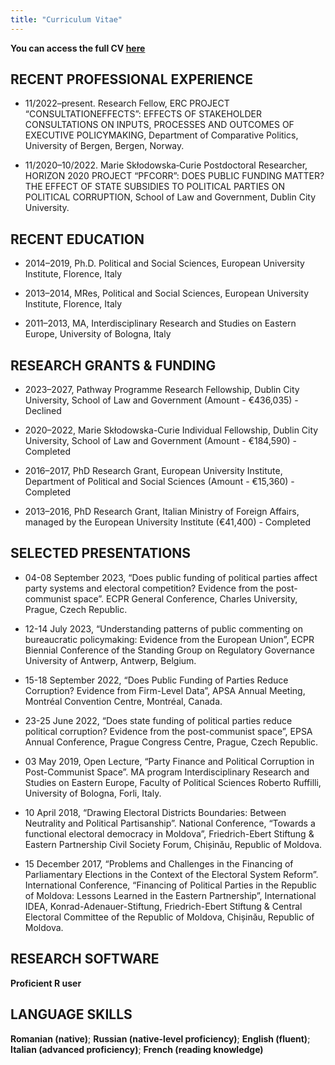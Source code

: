 ```yaml
---
title: "Curriculum Vitae"
---
```


**You can access the full CV [here](https://drive.google.com/file/d/1broikJLCmeh5K4biYXsbPFlgVJVPyhLY/view?usp=drive_link)**

## RECENT PROFESSIONAL EXPERIENCE

-   11/2022–present. Research Fellow, ERC PROJECT "CONSULTATIONEFFECTS": EFFECTS OF STAKEHOLDER CONSULTATIONS ON INPUTS, PROCESSES AND OUTCOMES OF EXECUTIVE POLICYMAKING, Department of Comparative Politics, University of Bergen, Bergen, Norway.

-   11/2020–10/2022. Marie Skłodowska‑Curie Postdoctoral Researcher, HORIZON 2020 PROJECT "PFCORR": DOES PUBLIC FUNDING MATTER? THE EFFECT OF STATE SUBSIDIES TO POLITICAL PARTIES ON POLITICAL CORRUPTION, School of Law and Government, Dublin City University.

## RECENT EDUCATION

-   2014–2019, Ph.D. Political and Social Sciences, European University Institute, Florence, Italy

-   2013–2014, MRes, Political and Social Sciences, European University Institute, Florence, Italy

-   2011–2013, MA, Interdisciplinary Research and Studies on Eastern Europe, University of Bologna, Italy

## RESEARCH GRANTS & FUNDING

-   2023–2027, Pathway Programme Research Fellowship, Dublin City University, School of Law and Government (Amount - €436,035) - Declined

-   2020–2022, Marie Skłodowska-Curie Individual Fellowship, Dublin City University, School of Law and Government (Amount - €184,590) - Completed

-   2016–2017, PhD Research Grant, European University Institute, Department of Political and Social Sciences (Amount - €15,360) - Completed

-   2013–2016, PhD Research Grant, Italian Ministry of Foreign Affairs, managed by the European University Institute (€41,400) - Completed

## SELECTED PRESENTATIONS

-   04-08 September 2023, "Does public funding of political parties affect party systems and electoral competition? Evidence from the post-communist space". ECPR General Conference, Charles University, Prague, Czech Republic.

-   12-14 July 2023, “Understanding patterns of public commenting on bureaucratic policymaking: Evidence from the European Union”, ECPR Biennial Conference of the Standing Group on Regulatory Governance University of Antwerp, Antwerp, Belgium.

-   15-18 September 2022, “Does Public Funding of Parties Reduce Corruption? Evidence from Firm-Level Data”, APSA Annual Meeting, Montréal Convention Centre, Montréal, Canada.

-   23-25 June 2022, “Does state funding of political parties reduce political corruption? Evidence from the post-communist space”, EPSA Annual Conference, Prague Congress Centre, Prague, Czech Republic.

-   03 May 2019, Open Lecture, “Party Finance and Political Corruption in Post-Communist Space”. MA program Interdisciplinary Research and Studies on Eastern Europe, Faculty of Political Sciences Roberto Ruffilli, University of Bologna, Forli, Italy.

-   10 April 2018, “Drawing Electoral Districts Boundaries: Between Neutrality and Political Partisanship”. National Conference, “Towards a functional electoral democracy in Moldova”, Friedrich-Ebert Stiftung & Eastern Partnership Civil Society Forum, Chișinău, Republic of Moldova.

-   15 December 2017, “Problems and Challenges in the Financing of Parliamentary Elections in the Context of the Electoral System Reform”. International Conference, “Financing of Political Parties in the Republic of Moldova: Lessons Learned in the Eastern Partnership”, International IDEA, Konrad-Adenauer-Stiftung, Friedrich-Ebert Stiftung & Central Electoral Committee of the Republic of Moldova, Chișinău, Republic of Moldova.

## RESEARCH SOFTWARE

**Proficient R user**

## LANGUAGE SKILLS

**Romanian (native)**; **Russian (native-level proficiency)**; **English (fluent)**; **Italian (advanced proficiency)**; **French (reading knowledge)**
